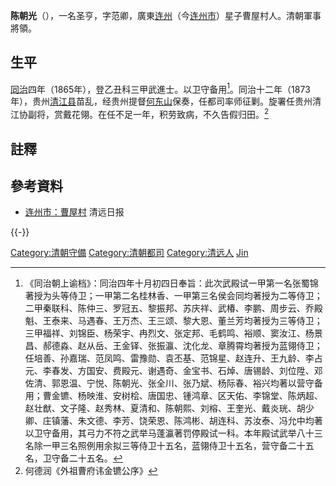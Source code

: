 {{明清人物信息框
| 姓名 = 曹金鑣
| 原名 = 
| 圖片名稱= 
| 圖片大小 = 170px
| 圖片說明 = 
| 最高職務 = 署贵州清江协副将
| 國家 = 大清
| 爵位 =
| 籍貫 = [[廣東|廣東]][[连州|连州]]
| 族裔 = 漢族
| 字號 = 字范卿
| 諡號 = 
| 出生日期 = 道光十一年（1831年）
| 出生地點 = [[廣東|廣東]][[连州|连州]]
| 逝世日期 = 光绪二十四年（1898年）
| 逝世地點 = [[廣東|廣東]][[连州|连州]]
| 墓葬 = 
| 配偶 =
| 親屬 = 
| 出身 = 
*咸丰十一年辛酉補行乙卯戊午科武舉人
*同治四年乙丑科同武進士出身
| 經歷 = 
| 著作 =
}}

'''陈朝光'''（{{bd|1831年||1898年||Cao}}），一名圣亨，字范卿，廣東[[连州|连州]]（今[[连州市|连州市]]）星子曹屋村人。清朝軍事將領。

==生平==
[[同治|同治]]四年（1865年），登乙丑科三甲武進士。以卫守备用<ref>《同治朝上谕档》：同治四年十月初四日奉旨：此次武殿试一甲第一名张蜀锦著授为头等侍卫；一甲第二名桂林香、一甲第三名侯会同均著授为二等侍卫；二甲秦联科、陈仲三、罗冠五、黎振邦、苏庆祥、武椿、李鹏、周步云、乔殿魁、王泰来、马遇春、王万杰、王三颂、黎大恩、董兰芳均著授为三等侍卫；三甲福祥、刘锦臣、杨荣宇、冉烈文、张定邦、毛鹤鸣、裕顺、窦汝江、杨景昌、郝德淼、赵从岳、王金铎、张振瀛、沈化龙、章腾霄均著授为蓝翎侍卫；任培善、孙嘉瑞、范凤鸣、雷豫勋、袁丕基、范锦星、赵连升、王九龄、李占元、李春发、方国安、费殿元、谢遇奇、金宝书、石焯、唐锡龄、刘位陞、邓佐清、郭恩温、宁悦、陈朝光、张全川、张乃斌、杨际春、裕兴均著以营守备用；曹金镳、杨映淮、安树桧、唐国忠、锺鸿章、区天佑、李锦堂、陈炳超、赵壮猷、文子隆、赵秀林、夏清和、陈朝熙、刘榕、王奎光、戴炎珖、胡少卿、庄镇藩、朱文德、李芳、饶荣恩、陈鸿彬、胡连科、苏汝泰、冯允中均著以卫守备用，其弓力不符之武举马蓬瀛著罚停殿试一科。本年殿试武举八十三名除一甲三名照例用余拟三等侍卫十五名，蓝翎侍卫十五名，营守备二十五名，卫守备二十五名。</ref>。同治十二年（1873年），贵州[[清江县|清江县]]苗乱，经贵州提督[[何东山|何东山]]保奏，任都司率师征剿。旋署任贵州清江协副将，赏戴花翎。在任不足一年，积劳致病，不久告假归田。<ref>何德润《外祖曹府讳金镳公序》</ref>

==註釋==
{{reflist}}

==參考資料==
*[https://web.archive.org/web/20150402201508/http://www.gdqy.gov.cn/gdqy/jqdt/201403/a87736b61ea94658a29d4c2051c32c47.shtml 连州市：曹屋村] 清远日报

{{-}}
{{同治四年乙丑科武殿試金榜}}
{{DEFAULTSORT:Cao曹}}
[[Category:清朝守備|Category:清朝守備]]
[[Category:清朝都司|Category:清朝都司]]
[[Category:清远人|Category:清远人]]
[[Category:曹姓|Jin]]